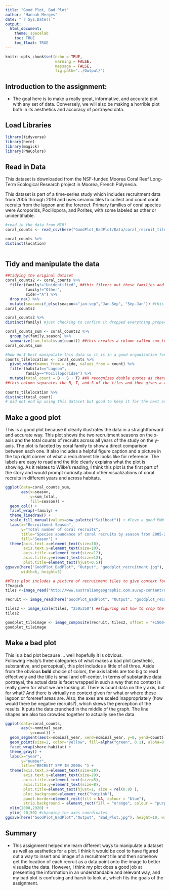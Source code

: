 ```yaml
---
title: "Good Plot, Bad Plot"
author: "Hannah Merges"
date: "`r Sys.Date()`"
output: 
  html_document: 
    theme: spacelab 
    toc: TRUE 
    toc_float: TRUE
---
```


```r
knitr::opts_chunk$set(echo = TRUE,
                      warning = FALSE,
                      message = FALSE, 
                      fig.path="../Output/")
```

## Introduction to the assignment:
-  The goal here is to make a really great, informative, and accurate plot with any set of data. Conversely, we will also be making a horrible plot both in its aesthetics and accuracy of portrayed data. 

## Load Libraries 
```r
library(tidyverse)
library(here)
library(magick)
library(PNWColors)
```

## Read in Data 
This dataset is downloaded from the NSF-funded Moorea Coral Reef Long-Term Ecological Research project in Moorea, French Polynesia.  

This dataset is part of a time-series study which includes recruitment data from 2005 through 2016 and uses ceramic tiles to collect and count coral recruits from the lagoon and the forereef. 
Primary families of coral species were Acroporids, Pocillopora, and Porites, with some labeled as other or unidentifiable. 
```r
#read in the data from MCR! 
coral_counts <- read_csv(here("GoodPlot_BadPlot/Data/coral_recruit_tile_spat_counts_2006-2016_20180626.csv")) ##sometimes the file has been automatically offloading to icloud so may need to redownload if it says it is not working 

coral_counts %>% 
distinct(location)
  
```
## Tidy and manipulate the data 

```r
##tidying the original dataset 
coral_counts2 <- coral_counts %>% 
  filter(family!="Unidentified", ##this filters out these families and says side does NOT include "A"
         family!="Other",
         side!="A") %>% 
  drop_na() %>% 
  mutate(season=if_else(season=="jan-sep","Jan-Sep", "Sep-Jan")) #this renames the column to look better in plots 
coral_counts2

coral_counts2 %>% 
distinct(family) #just checking to confirm it dropped everything properly

coral_counts_sum <- coral_counts2 %>%
  group_by(family,season) %>% 
  summarize(sum_total=sum(count)) ##this creates a column called sum_total that gives total values across all years 
coral_counts_sum

#how do I best manipulate this data so it is in a good organization for what I want to plot?
counts_tilelocation <- coral_counts %>% 
  pivot_wider(names_from = side, values_from = count) %>% 
  filter(habitat=="Lagoon", 
         family=="Pocilloporidae") %>% 
  mutate(total_count = B + S + T) ##R recognizes double quotes as characters,so just add the literal column name 
##this column separates the B, T, and S of the tiles and then gives a total count for each 
  
counts_tilelocation %>% 
distinct(total_count)
# did not end up using this dataset but good to keep it for the next assignment and learn how to do it 

```

## Make a good plot 
This is a good plot because it clearly illustrates the data in a straightforward and accurate way. This plot shows the two recruitment seasons on the x-axis and the total counts of recruits across all years of the study on the y-axis. The plot is faceted by coral family to show a direct comparison between each one. It also includes a helpful figure caption and a picture in the top right corner of what a recruitment tile looks like for reference. The labels are easy to read and the title clearly explains what the plot is showing. As it relates to Wilke's reading, I think this plot is the first part of the story and would prompt curiosity about other visualizations of coral recruits in different years and  across habitats. 

```r

ggplot(data=coral_counts_sum, 
       aes(x=season, 
           y=sum_total, 
           fill=season)) + 
  geom_col() + 
  facet_wrap(~family) + 
  theme_linedraw() + 
  scale_fill_manual(values=pnw_palette("Sailboat")) + #love a good PNW color scheme 
  labs(x="Recruitment Season", 
       y="Total number of coral recruits", 
       title="Species abundance of coral recruits by season from 2005-2016", 
       fill="Season") + 
  theme(axis.text.x=element_text(size=10), 
        axis.text.y=element_text(size=10), 
        axis.title.x=element_text(size=12),
        axis.title.y=element_text(size=12), 
        plot.title=element_text(hjust=0.5)) 
ggsave(here("GoodPlot_BadPlot", "Output", "goodplot_recruitment.jpg"), 
       width=6, height=5)

##This plot includes a picture of recruitment tiles to give context for the data. 
??magick
tiles <-image_read("http://www.australiangeographic.com.au/wp-content/uploads/2019/04/Settlement-on-tile-900x507.jpg")

recruit <- image_read(here("GoodPlot_BadPlot", "Output", "goodplot_recruitment.jpg"))

tiles2 <- image_scale(tiles, "250x350") ##figuring out how to crop the image so it is not as large
tiles2

goodplot_tileimage <- image_composite(recruit, tiles2, offset = "+1500+90") #adding two images to each other and offset is used to move the picture around the frame --> first number is the width and second is height 
goodplot_tileimage

```

## Make a bad plot  
This is a bad plot because ... well hopefully it is obvious.  
Following Healy's three categories of what makes a bad plot (aesthetic, substantive, and perceptual), this plot includes a little of all three. Aside from the obvious **bold** choice of colors, the axis labels are too big to read effectively and the title is small and off-center. In terms of substantive data portrayal, the actual data is facet wrapped in such a way that no context is really given for what we are looking at. There is count data on the y axis, but for what? And there is virtually no context given for what or where these lagoon or forereef areas are. Also, the axes are scaled inappropriately (how would there be negative recruits?), which skews the perception of the results. It puts the data crunched in the middle of the graph. The line shapes are also too crowded together to actually see the data. 
```r
ggplot(data=coral_counts, 
       aes(x=nominal_year, 
           y=count)) +
  geom_segment(aes(x=nominal_year, xend=nominal_year, y=0, yend=count)) +
  geom_point(size=2, color="yellow", fill=alpha("green", 0.1), alpha=0.7, shape=21, stroke=2) +
  facet_wrap(shore~habitat) + 
  theme_gray() + 
  labs(x="year", 
       y="number", 
       title="RECRUIT SPP IN 2000s ") +
  theme(axis.text.x=element_text(size=20), 
        axis.text.y=element_text(size=20), 
        axis.title.x=element_text(size=5),
        axis.title.y=element_text(size=8),
        plot.title=element_text(hjust=1, size = rel(0.8) ), 
        plot.background=element_rect("hotpink"), 
        panel.border=element_rect(fill = NA, colour = "blue"), 
        strip.background = element_rect(fill = "orange", colour = "purple")) + 
  xlim(2000,2020) + 
  ylim(-20,50) #changing the axes coordinates
ggsave(here("GoodPlot_BadPlot","Output", "Bad_Plot.jpg"), height=10, width=10)

```
## Summary 
-  This assignment helped me learn different ways to manipulate a dataset as well as aesthetics for a plot. I think it would be cool to have figured out a way to insert and image of a recruitment tile and then somehow get the location of each recruit as a data point onto the image to better visualize the data. However, I think my plot does a good job at presenting the information in an understandable and relevant way, and my bad plot is confusing and harsh to look at, which fits the goals of the assignment.  




